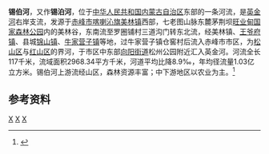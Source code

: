 {{Otheruses|锡伯河|other=同名或類似名的其它條目描述}}
'''锡伯河'''，又作'''锡泊河'''，位于[[中华人民共和国|中华人民共和国]][[内蒙古自治区|内蒙古自治区]]东部的一条河流，是[[英金河|英金河]]右岸支流，发源于[[赤峰市|赤峰市]][[喀喇沁旗|喀喇沁旗]][[美林镇|美林镇]]西部，七老图山脉东麓茅荆坝[[旺业甸国家森林公园|旺业甸国家森林公园]]内的美林谷，东南流至罗圈铺村三道沟门转东北流，经美林镇、[[王爷府镇|王爷府镇]]、县城[[锦山镇_(喀喇沁旗)|锦山镇]]、[[牛家营子镇|牛家营子镇]]等地，过牛家营子镇仓窖村后流入赤峰市市区，为[[松山区_(赤峰市)|松山区]]与[[红山区|红山区]]的界河，于市区中东部[[向阳街道_(赤峰市)|向阳街道]]松州公园附近汇入英金河。河流全长117千米，流域面积2968.34平方千米，河道平均比降8.9‰，年均径流量1.03亿立方米。锡伯河上游流经山区，森林资源丰富；中下游地区以农业为主。<ref name="中国河湖大典">{{cite book zh |author=《[[中国河湖大典|中国河湖大典]]》编纂委员会 |title=《中国河湖大典·黑龙江、辽河卷》 |format=M |edition=1 |location=北京 |publisher=中国水利水电出版社 |date=2014年4月 |pages=230页 |id= ISBN 978-7-5170-1950-3}}</ref>
==参考资料==
{{reflist}}

{{China-river-stub}}
[[Category:内蒙古河流|X]]
[[Category:赤峰地理|X]]
[[Category:辽河水系|X]]